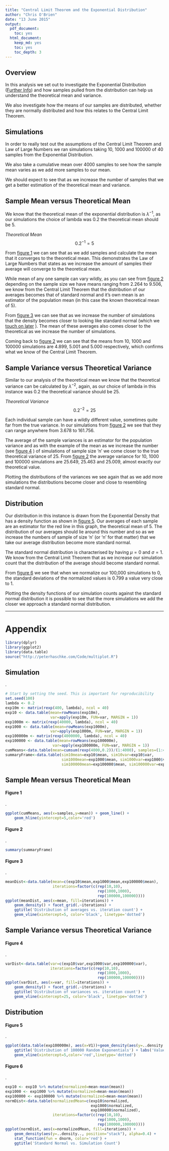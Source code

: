 ```yaml
---
title: "Central Limit Theorem and the Exponential Distribution"
author: "Chris O'Brien"
date: "13 June 2015"
output:
  pdf_document:
    toc: yes
  html_document:
    keep_md: yes
    toc: yes
    toc_depth: 3
---
```


## Overview

In this analysis we set out to investigate the Exponential Distribution ([Further Info][1]) and how samples pulled from the distribution can help us understand the theoretical mean and variance. 

We also investigate how the means of our samples are distributed, whether they are normally distributed and how this relates to the Central Limit Theorem. 

## Simulations

In order to really test out the assumptions of the Central Limit Theorem and Law of Large Numbers we ran simulations taking 10, 1000 and 100000 of 40 samples from the Exponential Distribution.

We also take a cumulative mean over 4000 samples to see how the sample mean varies as we add more samples to our mean. 

We should expect to see that as we increase the number of samples that we get a better estimation of the theoretical mean and variance.

## Sample Mean versus Theoretical Mean

We know that the theoretical mean of the exponential distribution is $\lambda^{-1}$, as our simulations the choice of lambda was 0.2 the theoretical mean should be 5.

*Theoretical Mean*
$$0.2^{-1} = 5$$

From [figure 1](#figure1) we can see that as we add samples and calculate the mean that it converges to the theoretical mean. This demonstrates the Law of Large Numbers that states as we increase the amount of samples their average will converge to the theoretical mean. 

While mean of any one sample can vary wildly, as you can see from [figure 2](#figure2) depending on the sample size we have means ranging from 2.264 to 9.506, we know from the Central Limit Theorem that the distribution of our averages becomes that of standard normal and it's own mean is an estimator of the population mean (in this case the known theoretical mean of 5).

From [figure 3](#figure3) we can see that as we increase the number of simulations that the density becomes closer to looking like standard normal (which we [touch on later](#Distribution) ). The mean of these averages also comes closer to the theoretical as we increase the number of simulations.

Coming back to [figure 2](#figure2) we can see that the means from 10, 1000 and 100000 simulations are 4.899, 5.001 and 5.000 respectively, which confirms what we know of the Central Limit Theorem. 

## Sample Variance versus Theoretical Variance

Similar to our analysis of the theoretical mean we know that the theoretical variance can be calculated by $\lambda^{-2}$, again, as our choice of lambda in this instance was 0.2 the theoretical variance should be 25.

*Theoretical Variance*
$$0.2^{-2} = 25$$

Each individual sample can have a wildly different value, sometimes quite far from the true variance. In our simulations from [figure 2](#figure2) we see that they can range anywhere from 3.678 to 161.756.

The average of the sample variances is an estimator for the population variance and as with the example of the mean as we increase the number (see [figure 4](#figure4) ) of simulations of sample size 'n' we come closer to the true theoretical variance of 25.
From [figure 2](#figure2) the average variance for 10, 1000 and 100000 simulations are 25.649, 25.463 and 25.009, almost exactly our theoretical value.

Plotting the distributions of the variances we see again that as we add more simulations the distributions become closer and close to resembling standard normal.

## Distribution {#Distribution}

Our distribution in this instance is drawn from the Exponential Density that has a density function as shown in [figure 5](#figure5). Our averages of each sample are an estimator for the red line in this graph, the theoretical mean of 5. The distribution of our averages should lie around this number and so as we increase the numbers of sample of size 'n' (or 'n' for that matter) that we take our average distribution become more standard normal.

The standard normal distribution is characterised by having $\mu = 0$ and $\sigma = 1$. We know from the Central Limit Theorem that as we increase our simulation count that the distribution of the average should become standard normal.

From [figure 6](#figure6) we see that when we normalize our 100,000 simulations to 0, the standard deviations of the normalized values is 0.799 a value very close to 1.

Plotting the density functions of our simulation counts against the standard normal distribution it is possible to see that the more simulations we add the closer we approach a standard normal distribution.

******

# Appendix

```r
library(dplyr)
library(ggplot2)
library(data.table)
source("http://peterhaschke.com/Code/multiplot.R")
```

## Simulation {#simulation}
.
```r
# Start by setting the seed. This is important for reproducibility
set.seed(100)
lambda <- 0.2
exp10m <- matrix(rexp(400, lambda), ncol = 40)
exp10 <- data.table(mean=rowMeans(exp10m), 
                    var=apply(exp10m, FUN=var, MARGIN = 1))
exp1000m <- matrix(rexp(40000, lambda), ncol = 40)
exp1000 <- data.table(mean=rowMeans(exp1000m), 
                    var=apply(exp1000m, FUN=var, MARGIN = 1))
exp100000m <- matrix(rexp(4000000, lambda), ncol = 40)
exp100000 <- data.table(mean=rowMeans(exp100000m), 
                     var=apply(exp100000m, FUN=var, MARGIN = 1))
cumMeans<-data.table(mean=cumsum(rexp(4000,0.2))/(1:4000), samples=(1:4000))
summaryFrame<-data.table(sim10mean=exp10$mean, sim10var=exp10$var,
                         sim1000mean=exp1000$mean, sim1000var=exp1000$var,
                         sim100000mean=exp100000$mean, sim100000var=exp100000$var)
```

## Sample Mean versus Theoretical Mean

#### Figure 1 {#figure1}  
.  
```r
ggplot(cumMeans, aes(x=samples,y=mean)) + geom_line() + 
    geom_hline(yintercept=5,color='red')
```

#### Figure 2 {#figure2}
.  
```r
summary(summaryFrame)
```

#### Figure 3 {#figure3}
.  
```r
meanDist<-data.table(mean=c(exp10$mean,exp1000$mean,exp100000$mean), 
                     iterations=factor(c(rep(10,10),
                                         rep(1000,1000),
                                         rep(100000,100000))))
ggplot(meanDist, aes(x=mean, fill=iterations)) + 
    geom_density() + facet_grid(.~iterations) +
    ggtitle('Distribution of averages vs. iteration count') +
    geom_vline(xintercept=5, color='black', linetype='dotted')
```

## Sample Variance versus Theoretical Variance

#### Figure 4 {#figure4}
.  
```r
varDist<-data.table(var=c(exp10$var,exp1000$var,exp100000$var), 
                    iterations=factor(c(rep(10,10),
                                         rep(1000,1000),
                                         rep(100000,100000))))
ggplot(varDist, aes(x=var, fill=iterations)) + 
    geom_density() + facet_grid(.~iterations) +
    ggtitle('Distribution of variances vs. iteration count') +
    geom_vline(xintercept=25, color='black', linetype='dotted')
```

## Distribution

#### Figure 5 {#figure5}
.  
```r
ggplot(data.table(exp100000m), aes(x=V1))+geom_density(aes(y=..density..)) +
    ggtitle('Distribution of 100000 Random Exponentials') + labs('Value') +
    geom_vline(xintercept=5,color='red',linetype='dotted')
```

#### Figure 6 {#figure6}
.  
```r
exp10 <- exp10 %>% mutate(normalized=mean-mean(mean))
exp1000 <- exp1000 %>% mutate(normalized=mean-mean(mean))
exp100000 <- exp100000 %>% mutate(normalized=mean-mean(mean))
normDist<-data.table(normalizedMean=c(exp10$normalized,
                                      exp1000$normalized,
                                      exp100000$normalized), 
                     iterations=factor(c(rep(10,10),
                                         rep(1000,1000),
                                         rep(100000,100000))))
ggplot(normDist, aes(x=normalizedMean, fill=iterations)) + 
    geom_density(aes(y=..density.., position="stack"), alpha=0.4) +
    stat_function(fun = dnorm, color='red') + 
    ggtitle('Standard Normal vs. Simulation Count')
```


[1]: https://en.wikipedia.org/wiki/Exponential_distribution